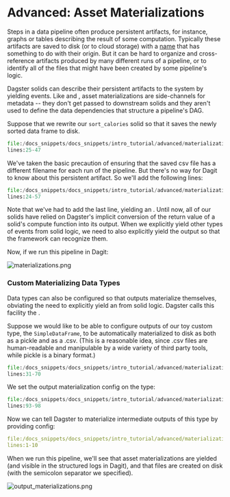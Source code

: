 
<DynamicMetaTags
  title="Advanced: Intermediates | Dagster"
  description="Dagster is a system for building modern data applications."
/>


# Advanced: Asset Materializations

<CodeReferenceLink filePath="examples/docs_snippets/docs_snippets/intro_tutorial/advanced/materializations/" />

Steps in a data pipeline often produce persistent artifacts, for instance,
graphs or tables describing the result of some computation. Typically these
artifacts are saved to disk (or to cloud storage) with a [name](https://xkcd.com/1459/) that
has something to do with their origin. But it can be hard to organize and cross-reference
artifacts produced by many different runs of a pipeline, or to identify all of the files that
might have been created by some pipeline's logic.

Dagster solids can describe their persistent artifacts to the system by
yielding <PyObject module="dagster" object="AssetMaterialization" /> events. Like <PyObject module="dagster" object="TypeCheck" /> and <PyObject module="dagster" object="ExpectationResult" />,
asset materializations are side-channels for metadata -- they don't get passed
to downstream solids and they aren't used to define the data dependencies that
structure a pipeline's DAG.

Suppose that we rewrite our `sort_calories` solid so that it saves
the newly sorted data frame to disk.

```python literalinclude showLines startLine=25 emphasize-lines=20-23 caption=materializations.py
file:/docs_snippets/docs_snippets/intro_tutorial/advanced/materializations/materializations.py
lines:25-47
```

We've taken the basic precaution of ensuring that the saved csv file has a
different filename for each run of the pipeline. But there's no way for Dagit
to know about this persistent artifact. So we'll add the following lines:

```python literalinclude showLines startLine=24 emphasize-lines=25-33 caption=materializations.py
file:/docs_snippets/docs_snippets/intro_tutorial/advanced/materializations/materializations.py
lines:24-57
```

Note that we've had to add the last line, yielding an <PyObject module="dagster" object="Output" />.
Until now, all of our solids have relied on Dagster's implicit conversion
of the return value of a solid's compute function into its output. When we explicitly
yield other types of events from solid logic, we need to also explicitly yield
the output so that the framework can recognize them.

Now, if we run this pipeline in Dagit:

![materializations.png](/assets/images/tutorial/materializations.png)

### Custom Materializing Data Types

Data types can also be configured so that outputs materialize themselves,
obviating the need to explicitly yield an <PyObject module="dagster" object="AssetMaterialization" /> from solid logic.
Dagster calls this facility the <PyObject module="dagster" object="dagster_type_materializer" displayText="@dagster_type_materializer" />.

Suppose we would like to be able to configure outputs of our toy custom type,
the `SimpleDataFrame`, to be automatically materialized to disk as
both as a pickle and as a .csv. (This is a reasonable idea, since .csv files
are human-readable and manipulable by a wide variety of third party tools,
while pickle is a binary format.)

```python literalinclude showLines startLine=31 caption=output_materialization.py
file:/docs_snippets/docs_snippets/intro_tutorial/advanced/materializations/output_materialization.py
lines:31-70
```

We set the output materialization config on the type:

```python literalinclude showLines startLine=93 emphasize-lines=5 caption=output_materialization.py
file:/docs_snippets/docs_snippets/intro_tutorial/advanced/materializations/output_materialization.py
lines:93-98
```

Now we can tell Dagster to materialize intermediate outputs of this type by
providing config:

```YAML literalinclude emphasize-lines=6-10 caption=output_materialization.yaml
file:/docs_snippets/docs_snippets/intro_tutorial/advanced/materializations/output_materialization.yaml
lines:1-10
```

When we run this pipeline, we'll see that asset materializations are yielded (and
visible in the structured logs in Dagit), and that files are created on disk
(with the semicolon separator we specified).

![output_materializations.png](/assets/images/tutorial/output_materializations.png)

<br />

<br />
